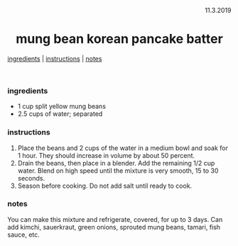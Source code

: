 <p align="right">11.3.2019</p>

<h1 align="center">mung bean korean pancake batter</h1>

<div align="center">
  <a href="#ingredients">ingredients</a> | 
  <a href="#instructions">instructions</a> | 
  <a href="#notes">notes</a>
</div>
<br>

### ingredients
- 1 cup split yellow mung beans
- 2.5 cups of water; separated

### instructions
1. Place the beans and 2 cups of the water in a medium bowl and 
soak for 1 hour. They should increase in volume by about 50 percent.
1. Drain the beans, then place in a blender. Add the remaining 1/2 cup 
water. Blend on high speed until the mixture is very smooth, 15 to 30 seconds. 
1. Season before cooking.  Do not add salt until ready to cook.

### notes
You can make this mixture and refrigerate, covered, for up to 3 days.  Can add kimchi, sauerkraut, green onions, sprouted
mung beans, tamari, fish sauce, etc.
